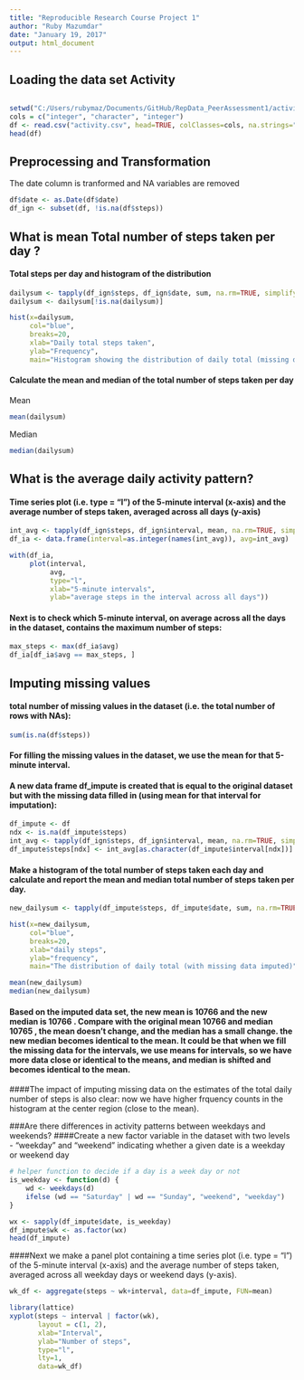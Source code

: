 ```yaml
---
title: "Reproducible Research Course Project 1"
author: "Ruby Mazumdar"
date: "January 19, 2017"
output: html_document
---
```

## Loading the data set Activity 

```r

```

```r
setwd("C:/Users/rubymaz/Documents/GitHub/RepData_PeerAssessment1/activity")
cols = c("integer", "character", "integer")
df <- read.csv("activity.csv", head=TRUE, colClasses=cols, na.strings="NA")
head(df)

```

## Preprocessing and Transformation
The date column is tranformed and NA variables are removed

```r

df$date <- as.Date(df$date)
df_ign <- subset(df, !is.na(df$steps))
```

## What is mean Total number of steps taken per day ?


#### Total steps per day and histogram of the distribution
```r
dailysum <- tapply(df_ign$steps, df_ign$date, sum, na.rm=TRUE, simplify=T)
dailysum <- dailysum[!is.na(dailysum)]

hist(x=dailysum,
     col="blue",
     breaks=20,
     xlab="Daily total steps taken",
     ylab="Frequency",
     main="Histogram showing the distribution of daily total (missing data removed)")
```

#### Calculate the mean and median of the total number of steps taken per day
Mean
```r
mean(dailysum)
```

Median
```r
median(dailysum)
```
## What is the average daily activity pattern?


#### Time series plot (i.e. type = "l") of the 5-minute interval (x-axis) and the average number of steps taken, averaged across all days (y-axis)

```r
int_avg <- tapply(df_ign$steps, df_ign$interval, mean, na.rm=TRUE, simplify=T)
df_ia <- data.frame(interval=as.integer(names(int_avg)), avg=int_avg)

with(df_ia,
     plot(interval,
          avg,
          type="l",
          xlab="5-minute intervals",
          ylab="average steps in the interval across all days"))
```

#### Next is to check which 5-minute interval, on average across all the days in the dataset, contains the maximum number of steps:

```r
max_steps <- max(df_ia$avg)
df_ia[df_ia$avg == max_steps, ]
```

## Imputing missing values
#### total number of missing values in the dataset (i.e. the total number of rows with NAs):

```r
sum(is.na(df$steps))

```
#### For filling the missing values in the dataset, we use the mean for that 5-minute interval.
#### A new data frame df_impute is created that is equal to the original dataset but with the missing data filled in (using mean for that interval for imputation):

```r
df_impute <- df
ndx <- is.na(df_impute$steps)
int_avg <- tapply(df_ign$steps, df_ign$interval, mean, na.rm=TRUE, simplify=T)
df_impute$steps[ndx] <- int_avg[as.character(df_impute$interval[ndx])]

```
#### Make a histogram of the total number of steps taken each day and calculate and report the mean and median total number of steps taken per day.

```r
new_dailysum <- tapply(df_impute$steps, df_impute$date, sum, na.rm=TRUE, simplify=T)

hist(x=new_dailysum,
     col="blue",
     breaks=20,
     xlab="daily steps",
     ylab="frequency",
     main="The distribution of daily total (with missing data imputed)")
```

```r
mean(new_dailysum)
median(new_dailysum)
```

#### Based on the imputed data set, the new mean is 10766 and the new median is 10766 . Compare with the original mean 10766 and median 10765 , the mean doesn't change, and the median has a small change. the new median becomes identical to the mean. It could be that when we fill the missing data for the intervals, we use means for intervals, so we have more data close or identical to the means, and median is shifted and becomes identical to the mean.
####The impact of imputing missing data on the estimates of the total daily number of steps is also clear: now we have higher frquency counts in the histogram at the center region (close to the mean).

###Are there differences in activity patterns between weekdays and weekends?
####Create a new factor variable in the dataset with two levels - "weekday" and "weekend" indicating whether a given date is a weekday or weekend day

```r
# helper function to decide if a day is a week day or not
is_weekday <- function(d) {
    wd <- weekdays(d)
    ifelse (wd == "Saturday" | wd == "Sunday", "weekend", "weekday")
}

wx <- sapply(df_impute$date, is_weekday)
df_impute$wk <- as.factor(wx)
head(df_impute)
```
####Next we make a panel plot containing a time series plot (i.e. type = "l") of the 5-minute interval (x-axis) and the average number of steps taken, averaged across all weekday days or weekend days (y-axis).

```r

wk_df <- aggregate(steps ~ wk+interval, data=df_impute, FUN=mean)

library(lattice)
xyplot(steps ~ interval | factor(wk),
       layout = c(1, 2),
       xlab="Interval",
       ylab="Number of steps",
       type="l",
       lty=1,
       data=wk_df)
```
